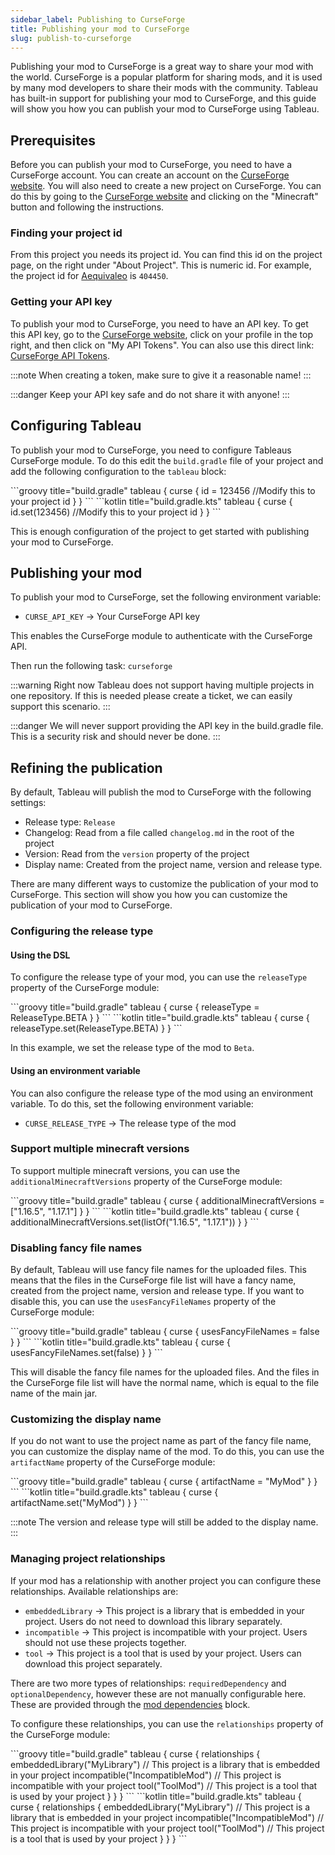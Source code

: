 ```yaml
---
sidebar_label: Publishing to CurseForge
title: Publishing your mod to CurseForge
slug: publish-to-curseforge
---
```



Publishing your mod to CurseForge is a great way to share your mod with the world. CurseForge is a popular platform for sharing mods, and it is used by many mod developers to share their mods with the community.
Tableau has built-in support for publishing your mod to CurseForge, and this guide will show you how you can publish your mod to CurseForge using Tableau.

## Prerequisites
Before you can publish your mod to CurseForge, you need to have a CurseForge account. You can create an account on the [CurseForge website](https://www.curseforge.com/).
You will also need to create a new project on CurseForge. You can do this by going to the [CurseForge website](https://authors.curseforge.com/#/projects/create/general) and clicking on the "Minecraft" button and following the instructions.

### Finding your project id
From this project you needs its project id.
You can find this id on the project page, on the right under "About Project".
This is numeric id. For example, the project id for [Aequivaleo](https://www.curseforge.com/minecraft/mc-mods/aequivaleo) is `404450`.

### Getting your API key
To publish your mod to CurseForge, you need to have an API key.
To get this API key, go to the [CurseForge website](https://authors.curseforge.com), click on your profile in the top right, and then click on "My API Tokens".
You can also use this direct link: [CurseForge API Tokens](https://legacy.curseforge.com/account/api-tokens).

:::note
When creating a token, make sure to give it a reasonable name!
:::

:::danger
Keep your API key safe and do not share it with anyone!
:::

## Configuring Tableau
To publish your mod to CurseForge, you need to configure Tableaus CurseForge module.
To do this edit the `build.gradle` file of your project and add the following configuration to the `tableau` block:

<Tabs groupId="gradle-code">
<TabItem value="groovy" label="Groovy">
```groovy title="build.gradle"
tableau {
    curse {
        id = 123456 //Modify this to your project id
    }
}
```
</TabItem>
<TabItem value="kotlin" label="Kotlin">
```kotlin title="build.gradle.kts"
tableau {
    curse {
        id.set(123456) //Modify this to your project id
    }
}
```
</TabItem>
</Tabs>

This is enough configuration of the project to get started with publishing your mod to CurseForge.

## Publishing your mod
To publish your mod to CurseForge, set the following environment variable:

- `CURSE_API_KEY` -> Your CurseForge API key

This enables the CurseForge module to authenticate with the CurseForge API.

Then run the following task: `curseforge`

:::warning
Right now Tableau does not support having multiple projects in one repository.
If this is needed please create a ticket, we can easily support this scenario.
:::

:::danger
We will never support providing the API key in the build.gradle file.
This is a security risk and should never be done.
:::

## Refining the publication
By default, Tableau will publish the mod to CurseForge with the following settings:
- Release type: `Release`
- Changelog: Read from a file called `changelog.md` in the root of the project
- Version: Read from the `version` property of the project
- Display name: Created from the project name, version and release type.

There are many different ways to customize the publication of your mod to CurseForge.
This section will show you how you can customize the publication of your mod to CurseForge.

### Configuring the release type
#### Using the DSL
To configure the release type of your mod, you can use the `releaseType` property of the CurseForge module:

<Tabs groupId="gradle-code">
<TabItem value="groovy" label="Groovy">
```groovy title="build.gradle"
tableau {
    curse {
        releaseType = ReleaseType.BETA
    }
}
```
</TabItem>
<TabItem value="kotlin" label="Kotlin">
```kotlin title="build.gradle.kts"
tableau {
    curse {
        releaseType.set(ReleaseType.BETA)
    }
}
```
</TabItem>
</Tabs>

In this example, we set the release type of the mod to `Beta`.

#### Using an environment variable
You can also configure the release type of the mod using an environment variable.
To do this, set the following environment variable:
- `CURSE_RELEASE_TYPE` -> The release type of the mod

### Support multiple minecraft versions
To support multiple minecraft versions, you can use the `additionalMinecraftVersions` property of the CurseForge module:

<Tabs groupId="gradle-code">
<TabItem value="groovy" label="Groovy">
```groovy title="build.gradle"
tableau {
    curse {
        additionalMinecraftVersions = ["1.16.5", "1.17.1"]
    }
}
```
</TabItem>
<TabItem value="kotlin" label="Kotlin">
```kotlin title="build.gradle.kts"
tableau {
    curse {
        additionalMinecraftVersions.set(listOf("1.16.5", "1.17.1"))
    }
}
```
</TabItem>
</Tabs>

### Disabling fancy file names
By default, Tableau will use fancy file names for the uploaded files.
This means that the files in the CurseForge file list will have a fancy name, created from the project name, version and release type.
If you want to disable this, you can use the `usesFancyFileNames` property of the CurseForge module:

<Tabs groupId="gradle-code">
<TabItem value="groovy" label="Groovy">
```groovy title="build.gradle"
tableau {
    curse {
        usesFancyFileNames = false
    }
}
```
</TabItem>
<TabItem value="kotlin" label="Kotlin">
```kotlin title="build.gradle.kts"
tableau {
    curse {
        usesFancyFileNames.set(false)
    }
}
```
</TabItem>
</Tabs>

This will disable the fancy file names for the uploaded files.
And the files in the CurseForge file list will have the normal name, which is equal to the file name of the main jar.

### Customizing the display name
If you do not want to use the project name as part of the fancy file name, you can customize the display name of the mod.
To do this, you can use the `artifactName` property of the CurseForge module:

<Tabs groupId="gradle-code">
<TabItem value="groovy" label="Groovy">
```groovy title="build.gradle"
tableau {
    curse {
        artifactName = "MyMod"
    }
}
```
</TabItem>
<TabItem value="kotlin" label="Kotlin">
```kotlin title="build.gradle.kts"
tableau {
    curse {
        artifactName.set("MyMod")
    }
}
```
</TabItem>
</Tabs>

:::note
The version and release type will still be added to the display name.
:::

### Managing project relationships
If your mod has a relationship with another project you can configure these relationships.
Available relationships are:
- `embeddedLibrary` -> This project is a library that is embedded in your project. Users do not need to download this library separately.
- `incompatible` -> This project is incompatible with your project. Users should not use these projects together.
- `tool` -> This project is a tool that is used by your project. Users can download this project separately.

There are two more types of relationships: `requiredDependency` and `optionalDependency`, however these are not manually configurable here.
These are provided through the [mod dependencies](managing-dependencies) block.

To configure these relationships, you can use the `relationships` property of the CurseForge module:

<Tabs groupId="gradle-code">
<TabItem value="groovy" label="Groovy">
```groovy title="build.gradle"
tableau {
    curse {
        relationships {
            embeddedLibrary("MyLibrary") // This project is a library that is embedded in your project
            incompatible("IncompatibleMod") // This project is incompatible with your project
            tool("ToolMod") // This project is a tool that is used by your project
        }
    }
}
```
</TabItem>
<TabItem value="kotlin" label="Kotlin">
```kotlin title="build.gradle.kts"
tableau {
    curse {
        relationships {
            embeddedLibrary("MyLibrary") // This project is a library that is embedded in your project
            incompatible("IncompatibleMod") // This project is incompatible with your project
            tool("ToolMod") // This project is a tool that is used by your project
        }
    }
}
```
</TabItem>
</Tabs>
